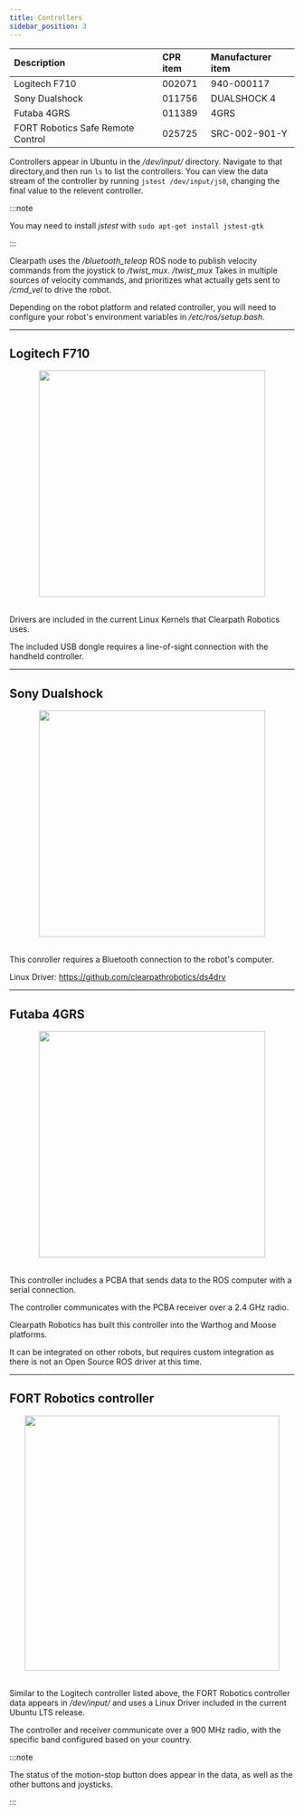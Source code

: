 ```yaml
---
title: Controllers
sidebar_position: 3
---
```


| Description                       | CPR item | Manufacturer item |
| :-------------------------------- | :------- | :---------------- |
| Logitech F710                     | 002071   | 940-000117        |
| Sony Dualshock                    | 011756   | DUALSHOCK 4       |
| Futaba 4GRS                       | 011389   | 4GRS              |
| FORT Robotics Safe Remote Control | 025725   | SRC-002-901-Y     |

Controllers appear in Ubuntu in the _/dev/input/_ directory.
Navigate to that directory,and then run `ls` to list the controllers.
You can view the data stream of the controller by running `jstest /dev/input/js0`, changing the final value to the relevent controller.

:::note

You may need to install _jstest_ with `sudo apt-get install jstest-gtk`

:::

Clearpath uses the _/bluetooth_teleop_ ROS node to publish velocity commands from the joystick to _/twist_mux_.
_/twist_mux_ Takes in multiple sources of velocity commands, and prioritizes what actually gets sent to _/cmd_vel_ to drive the robot.

Depending on the robot platform and related controller, you will need to configure your robot's environment variables in _/etc/ros/setup.bash_.

---

## Logitech F710

<center>
  <img
    src="/img/accessories_images/controller_1.png"
    width="400"
  />
</center>

<br />

Drivers are included in the current Linux Kernels that Clearpath Robotics uses.

The included USB dongle requires a line-of-sight connection with the handheld controller.

---

## Sony Dualshock

<center>
  <img
    src="/img/accessories_images/controller_2.png"
    width="400"
  />
</center>

<br />

This conroller requires a Bluetooth connection to the robot's computer.

Linux Driver: https://github.com/clearpathrobotics/ds4drv

---

## Futaba 4GRS

<center>
  <img
    src="/img/accessories_images/controller_3.jpg"
    width="400"
  />
</center>

<br />

This controller includes a PCBA that sends data to the ROS computer with a serial connection.

The controller communicates with the PCBA receiver over a 2.4 GHz radio.

Clearpath Robotics has built this controller into the Warthog and Moose platforms.

It can be integrated on other robots, but requires custom integration as there is not an Open Source ROS driver at this time.

---

## FORT Robotics controller

<center>
  <img
    src="/img/accessories_images/controller_4.png"
    width="450"
  />
</center>

<br />

Similar to the Logitech controller listed above, the FORT Robotics controller data appears in _/dev/input/_ and uses a Linux Driver included in the current Ubuntu LTS release.

The controller and receiver communicate over a 900 MHz radio, with the specific band configured based on your country.

:::note

The status of the motion-stop button does appear in the data, as well as the other buttons and joysticks.

:::
